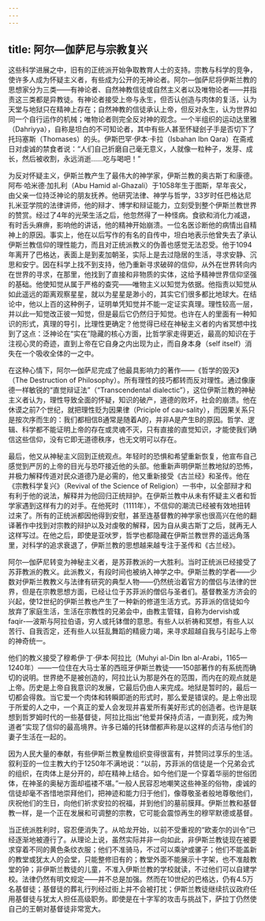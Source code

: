 ```yaml
---
---
---
```

title: 阿尔—伽萨尼与宗教复兴
---




这些科学进展之中，旧有的正统派开始争取教育人士的支持。宗教与科学的竞争，使许多人成为怀疑主义者，有些成为公开的无神论者。阿尔—伽萨尼将伊斯兰教的思想家分为三类——有神论者、自然神教信徒或自然主义者以及唯物论者——并指责这三类都是异教徒。有神论者接受上帝与永生，但否认创造与肉体的复活，认为天堂与地狱只在精神上存在；自然神教的信徒承认上帝，但反对永生，认为世界如同一个自行运作的机械；唯物论者则完全反对神的观念。一个半组织的运动达里雅（Dahriyya），自称是坦白的不可知论者，其中有些人甚至怀疑刽子手是否切下了托玛塞斯（Thomases）的头。伊斯巴罕·伊本·卡拉（Isbahan Ibn Qara）在斋戒日对虔诚的禁食者说：“人们自己折磨自己毫无意义，人就像一粒种子，发芽、成长，然后被收割，永远消逝……吃与喝吧！”

为反对怀疑主义，伊斯兰教产生了最伟大的神学家，伊斯兰教的奥古斯丁和康德。阿布·哈米德·加扎利（Abu Hamid al-Ghazali）于1058年生于图斯，早年丧父，由父亲一位持泛神论的朋友抚养。他研究法律、神学与哲学，33岁时任巴格达尼扎米亚学院的法律讲师，他的辩才、博学和辩证能力，立刻受到整个伊斯兰教世界的赞赏。经过了4年的光荣生活之后，他忽然得了一种怪病。食欲和消化力减退，有时舌头麻痹，影响他的讲话，他的精神开始崩溃。一位名医诊断他的病情出自精神上的原因。事实上，他在以后写作的有名的自传中，坦白地表示他曾失去了承认伊斯兰教信仰的理性能力，而且对正统派教义的伪善也感觉无法忍受。他于1094年离开了巴格达，表面上是到麦加朝圣，实际上是去过隐居的生活，寻求安静、沉思和安宁。因在科学上找不到支持，他乃重新寻求破碎的信仰，从外在世界转向内在世界的寻求，在那里，他找到了直接和非物质的实体，这给予精神世界信仰坚强的基础。他使知觉从属于严格的查究——唯物主义以知觉为依据。他指责以知觉从如此遥远的距离观察星星，就以为星星是渺小的，其实它们很多都比地球大。在结论中，他以上百的这种例子，证明单凭知觉并不能一定证实真理。理性较高一层，并以此一知觉改正彼一知觉，但是最后它仍然归于知觉。也许在人的里面有一种知识的形式，真理的导引，比理性更确定？他觉得已经在神秘主义者的内省冥想中找到了这点：泛神论在“实在”隐藏的核心方面，比哲学家走得更近，最高的知识在于注视心灵的奇迹，直到上帝在它自身之内出现为止，而自身本身（self itself）消失在一个吸收全体的一之中。

在这种心情下，阿尔—伽萨尼完成了他最具影响力的著作——《哲学的毁灭》（The Destruction of Philosophy）。所有理性的技巧都转而反对理性。通过像康德一样敏锐的“直觉辩证法”（“Transcendental dialectic”），这位伊斯兰教的神秘主义者认为，理性导致全面的怀疑，知识的破产，道德的败坏，社会的崩溃。他在休谟之前7个世纪，就把理性贬为因果律（Priciple of cau-sality），而因果关系只是按次序而生的：我们都相信B通常是随着A的，并非A是产生B的原因。哲学、逻辑、科学都不能证明上帝的存在或灵魂不灭，只有直接的直觉知识，才能使我们确信这些信仰，没有它即无道德秩序，也无文明可以存在。

最后，他又从神秘主义回到正统观点。年轻时的恐惧和希望重新恢复，他宣布自己感觉到严厉的上帝的目光与恐吓接近他的头部。他重新声明伊斯兰教地狱的恐怖，并极力解释传道对民众道德乃是必需的，他又重新接受《古兰经》和圣传。他在《宗教科学复兴》（Revival of the Science of Religion）一书中，以全部辩才和有利于他的说法，解释并为他回归正统辩护。在伊斯兰教中从未有怀疑主义者和哲学家遇到这样有力的对手。在他死时（1111年），不信仰的潮流已经被有效地扭转过来了。所有的正统派都因他得到安慰，甚至连基督教的神学家也很高兴在他的翻译著作中找到对宗教的辩护以及对虔敬的解释，因为自从奥古斯丁之后，就再无人这样写过。在他之后，即使是亚吠罗，哲学也都隐藏在伊斯兰教世界的遥远角落里，对科学的追求衰退了，伊斯兰教的思想越来越专注于圣传和《古兰经》。

阿尔—伽萨尼转变为神秘主义者，是苏菲教派的一大胜利。当时正统派已经接受了苏菲教派的教义。此派教义，有段时间也被纳入神学之中。伊斯兰教的学者——少数对伊斯兰教教义与法律有研究的典型人物——仍然统治着官方的僧侣与法律的世界，但是在宗教思想方面，已经让位于苏菲派的僧侣与圣者们。基督教圣方济会的兴起，使12世纪的伊斯兰教也产生了一种新的修道生活方式。苏菲派的信徒如今放弃了家庭生活，生活在宗教性的兄弟会中，由教主管辖，自称为dervish或faqir-—波斯与阿拉伯语，穷人或托钵僧的意思。有些人以祈祷和冥想，有些人以苦行、自我否定，还有些人以狂乱舞蹈的精疲力竭，来寻求超越自我与引起与上帝的神奇统一。

他们的教义接受了穆希伊·丁·伊本·阿拉比（Muhyi al-Din Ibn al-Arabi，1165—1240年）——一位住在大马士革的西班牙伊斯兰教徒——150部著作的有系统而确切的说明。世界绝不是被创造的，阿拉比认为那是外在的范围，而内在的观点就是上帝。历史是上帝自我意识的发展，它最后仍由人来完成。地狱是暂时的，最后一切都会得救。当它爱一个肉体和转瞬即逝的形式时，那么爱是错误的。是上帝出现于所爱的人之中，一个真正的爱人会发现并喜爱所有美好形式的创造者。也许是联想到哲罗姆时代的一些基督徒，阿拉比指出“他爱并保持贞洁，一直到死，成为殉道者”实现了信仰的最高境界。许多已婚的托钵僧都声称是以这样的贞洁与他们的妻子生活在一起的。

因为人民大量的奉献，有些伊斯兰教皇教组织变得很富有，并赞同过享乐的生活。叙利亚的一位主教大约于1250年不满地说：“以前，苏菲派的信徒是一个兄弟会式的组织，在肉体上是分开的，却在精神上结合。如今他们是一个穿着华丽的世俗团体，在神圣的奥秘方面却褴褛不堪。”一般人民容忍地嘲笑这些神圣的俗物，虔诚的信徒却毫不吝惜地崇拜他们，把神迹和能力归于他们，像尊敬圣者般地尊敬他们，庆祝他们的生日，向他们祈求安拉的祝福，并到他们的墓前膜拜。伊斯兰教和基督教一样，是一个正在发展和可调整的宗教，它可能会震惊再生的穆罕默德或基督。

当正统派胜利时，容忍便消失了。从哈龙开始，以前不受重视的“欧麦尔的训令”已经逐渐地被遵行了。从理论上说，虽然实际并非一向如此，非伊斯兰教徒现在被要求穿着不同的黄色条纹衣服；他们不准骑马，不过可以乘驴或骡子；他们不能盖新的教堂或犹太人的会堂，只能整修旧有的；教堂外面不能展示十字架，也不准敲教堂的钟；非伊斯兰教徒的儿童，不准入伊斯兰教的学校就读，不过他们可以自建学校。法律仍然有明文规定——并不总是加强。然而在10世纪的巴格达，仍有4.5万名基督徒；基督徒的葬礼行列经过街上并不会被打扰；伊斯兰教徒继续抗议政府任用基督徒与犹太人担任高级职务。即使是在十字军的攻击与挑战下，萨拉丁仍然使自己的王朝对基督徒非常宽大。